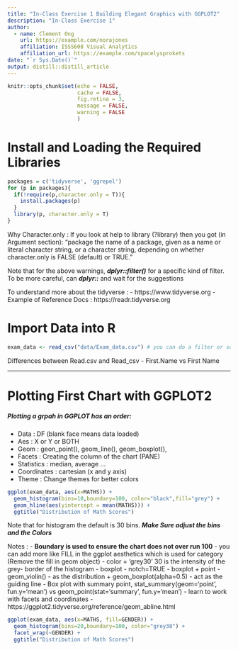 ```yaml
---
title: "In-Class Exercise 1 Building Elegant Graphics with GGPLOT2"
description: "In-Class Exercise 1"
author:
  - name: Clement Ong 
    url: https://example.com/norajones
    affiliation: ISSS608 Visual Analytics
    affiliation_url: https://example.com/spacelysprokets
date: "`r Sys.Date()`"
output: distill::distill_article
---
```


```r
knitr::opts_chunk$set(echo = FALSE,
                      cache = FALSE,
                      fig.retina = 3,
                      message = FALSE,
                      warning = FALSE
                      )
```

# Install and Loading the Required Libraries 
```r
packages = c('tidyverse', 'ggrepel')
for (p in packages){
  if(!require(p,character.only = T)){
    install.packages(p)
  }
  library(p, character.only = T)
}
```

Why Character.only :  If you look at help to library (?library) then you got (in Argument section): "package the name of a package, given as a name or literal character string, or a character string, depending on whether character.only is FALSE (default) or TRUE." 

Note that for the above warnings, ***dplyr::filter()*** for a specific kind of filter. To be more careful, can ***dplyr::*** and wait for the suggestions 

To understand more about the tidyverse : 
- https://www.tidyverse.org 
- Example of Reference Docs : https://readr.tidyverse.org 

# Import Data into R

```r
exam_data <- read_csv("data/Exam_data.csv") # you can do a filter or sort, in df environement
```

Differences between Read.csv and Read_csv
- First.Name vs First Name 

---

# Plotting First Chart with GGPLOT2


##### Plotting a grpah in GGPLOT has an order:
- Data : DF (blank face means data loaded)
- Aes : X or Y or BOTH
- Geom : geon_point(), geom_line(), geom_boxplot(), 
- Facets : Creating the column of the chart (PANE)
- Statistics : median, average ... 
- Coordinates : cartesian (x and y axis)
- Theme : Change themes for better colors 

```r
ggplot(exam_data, aes(x=MATHS)) +
  geom_histogram(bins=10,boundary=100, color="black",fill="grey") + 
  geom_hline(aes(yintercept = mean(MATHS))) +
  ggtitle("Distribution of Math Scores")
```

Note that for histogram the default is 30 bins. ***Make Sure adjust the bins and the Colors***

Notes : 
- **Boundary is used to ensure the chart does not over run 100**
- you can add more like FILL in the ggplot aesthetics which is used for category (Remove the fill in geom object)
- color = 'grey30' 30 is the intensity of the grey- border of the histogram
- boxplot - notch=TRUE
- boxplot + point
- geom_violin() - as the distribution + geom_boxplot(alpha=0.5) - act as the guiding line 
- Box plot with summary point, stat_summary(geom='point', fun.y='mean') vs geom_point(stat='summary', fun.y='mean')
- learn to work with facets and coordinates
- https://ggplot2.tidyverse.org/reference/geom_abline.html

```r
ggplot(exam_data, aes(x=MATHS, fill=GENDER)) +
  geom_histogram(bins=20,boundary=100, color="grey38") + 
  facet_wrap(~GENDER) +
  ggtitle("Distribution of Math Scores")
  
```








